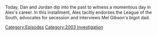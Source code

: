 {{DEFAULTSORT:
    #_EPISODE_0796:February 4, 2004
}}{{Episode
    | title           = February 4, 2004
    | caption         = Listen to this episode on [https://knowledgefight.libsyn.com/796-february-4-2004 Libsyn] [https://open.spotify.com/episode/1i0iVmfrYcvXjA0Cg0yppN Spotify]
    | episodeNumber   = 796
    | length          = 01:05:39
    | airDate         = April 14, 2023
    | coverageDate    = February 4, 2004
    | episodeType     = [[:Category:2003 Investigation|2003 Investigation]]
    | appearance      = [[Hutton Gibson]], [[Mel Gibson]]
    | previousEpisode = [[795: April 4-5, 2023]]
}}

{{Stub}}

Today, Dan and Jordan dip into the past to witness a momentous day in Alex's career.  In this installment, Alex tacitly endorses the League of the South, advocates for secession and interviews Mel Gibson's bigot dad.

[[Category:Episodes]]
[[Category:2003 Investigation]]
